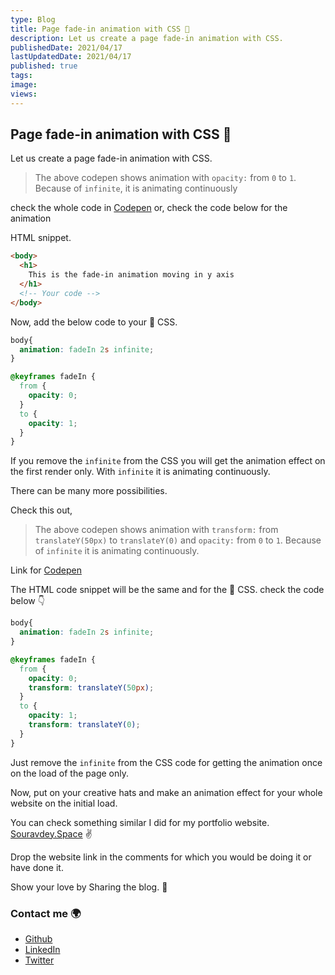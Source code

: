 ```yaml
---
type: Blog
title: Page fade-in animation with CSS 🎨
description: Let us create a page fade-in animation with CSS.
publishedDate: 2021/04/17
lastUpdatedDate: 2021/04/17
published: true
tags:
image:
views:
---
```


## Page fade-in animation with CSS 🎨

Let us create a page fade-in animation with CSS.

<CodePenEmbed slugHash="KKaByRY" />

> The above codepen shows animation with `opacity:` from `0` to `1`. Because of `infinite`, it is animating continuously

check the whole code in [Codepen](https://codepen.io/souravdey777/pen/KKaByRY) or,
check the code below for the animation

HTML snippet.

```HTML
<body>
  <h1>
    This is the fade-in animation moving in y axis
  </h1>
  <!-- Your code -->
</body>
```

Now, add the below code to your 🎨 CSS.

```CSS
body{
  animation: fadeIn 2s infinite;
}

@keyframes fadeIn {
  from {
    opacity: 0;
  }
  to {
    opacity: 1;
  }
}
```

If you remove the `infinite` from the CSS you will get the animation effect on the first render only. With `infinite` it is animating continuously.

There can be many more possibilities.

Check this out,

<CodePenEmbed slugHash="PoWBEGV" />

> The above codepen shows animation with `transform:` from `translateY(50px)` to `translateY(0)` and `opacity:` from `0` to `1`. Because of `infinite` it is animating continuously.

Link for [Codepen](https://codepen.io/souravdey777/pen/PoWBEGV)

The HTML code snippet will be the same and for the 🎨 CSS. check the code below 👇

```CSS
body{
  animation: fadeIn 2s infinite;
}

@keyframes fadeIn {
  from {
    opacity: 0;
    transform: translateY(50px);
  }
  to {
    opacity: 1;
    transform: translateY(0);
  }
}
```

Just remove the `infinite` from the CSS code for getting the animation once on the load of the page only.

Now, put on your creative hats and make an animation effect for your whole website on the initial load.

You can check something similar I did for my portfolio website.
[Souravdey.Space](https://souravdey.space) ✌

Drop the website link in the comments for which you would be doing it or have done it.

Show your love by Sharing the blog. 🤗

### Contact me 🌍

- [Github](https://github.com/Souravdey777/)
- [LinkedIn](https://www.linkedin.com/in/souravdey777)
- [Twitter](https://twitter.com/Souravdey777)
